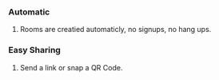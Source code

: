 
<Meta title="Rooms & Sharing" />

### Automatic
1. Rooms are creatied automaticly, no signups, no hang ups.

### Easy Sharing
1. Send a link or snap a QR Code.